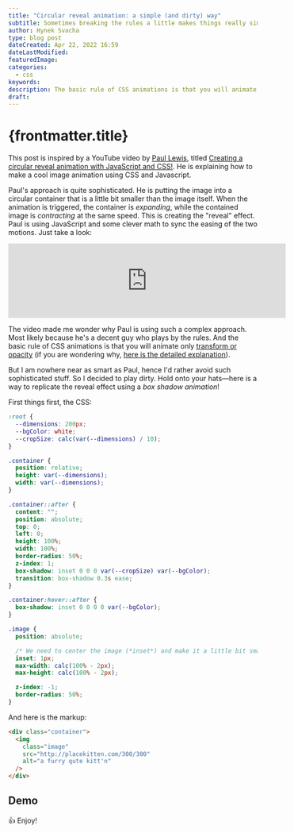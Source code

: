 ```yaml
---
title: "Circular reveal animation: a simple (and dirty) way"
subtitle: Sometimes breaking the rules a little makes things really simple
author: Hynek Svacha
type: blog post
dateCreated: Apr 22, 2022 16:59
dateLastModified:
featuredImage:
categories:
  - css
keywords:
description: The basic rule of CSS animations is that you will animate only transform or opacity. But sometimes you don't want to play by the rules, and I show you how to recreate a circular reveal effect (inspired by Paul Lewis) by animating box-shadow.
draft:
---
```



# {frontmatter.title}

This post is inspired by a  YouTube  video by [Paul Lewis](https://twitter.com/aerotwist), titled [Creating a circular reveal animation with JavaScript and CSS!](https://www.youtube.com/watch?v=YdvQPkJd0gc). He is explaining how to make a cool image animation using CSS and Javascript.

Paul's approach is quite sophisticated. He is putting the image into a circular container that is a little bit smaller than the image itself. When the animation is triggered, the container is _expanding_, while the contained image is _contracting_ at the same speed. This is creating the "reveal" effect. Paul is using JavaScript and some clever math to sync the easing of the two motions. Just take a look:

<iframe
  width="560"
  src="https://www.youtube.com/embed/YdvQPkJd0gc"
  title="YouTube video player"
  frameborder="0"
  allow="accelerometer; autoplay; clipboard-write; encrypted-media; gyroscope; picture-in-picture"
  allowfullscreen
  class="w-full aspect-video"
></iframe>

The video made me wonder why Paul is using such a complex approach. Most likely because he's a decent guy who plays by the rules. And the basic rule of CSS animations is that you will animate only [transform or opacity](https://web.dev/animations-guide/) (if you are wondering why, [here is the detailed explanation](https://www.smashingmagazine.com/2016/12/gpu-animation-doing-it-right/)).

But I am nowhere near as smart as Paul, hence I'd rather avoid such sophisticated stuff. So I decided to play dirty. Hold onto your hats—here is a way to replicate the reveal effect using a _box shadow animation_!

First things first, the CSS:

```css
:root {
  --dimensions: 200px;
  --bgColor: white;
  --cropSize: calc(var(--dimensions) / 10);
}

.container {
  position: relative;
  height: var(--dimensions);
  width: var(--dimensions);
}

.container::after {
  content: "";
  position: absolute;
  top: 0;
  left: 0;
  height: 100%;
  width: 100%;
  border-radius: 50%;
  z-index: 1;
  box-shadow: inset 0 0 0 var(--cropSize) var(--bgColor);
  transition: box-shadow 0.3s ease;
}

.container:hover::after {
  box-shadow: inset 0 0 0 0 var(--bgColor);
}

.image {
  position: absolute;

  /* We need to center the image (*inset*) and make it a little bit smaller than the container (exactly: 1 px on both sides, so 2 px in sum). If we skip this, an ugly, crispy 'halo' would appear (try it yourself). */
  inset: 1px;
  max-width: calc(100% - 2px);
  max-height: calc(100% - 2px);

  z-index: -1;
  border-radius: 50%;
}
```

And here is the markup:

```html
<div class="container">
  <img
    class="image"
    src="http://placekitten.com/300/300"
    alt="a furry qute kitt'n"
  />
</div>
```

## Demo

<Demo/>

👍 Enjoy!